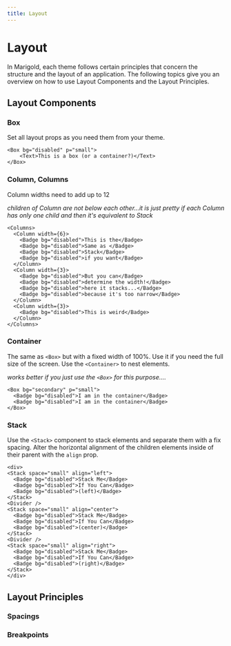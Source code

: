 ```yaml
---
title: Layout
---
```



# Layout

In Marigold, each theme follows certain principles that concern the structure and the layout of an application.
The following topics give you an overview on how to use Layout Components and the Layout Principles.

## Layout Components

### Box

Set all layout props as you need them from your theme.

```tsx live
<Box bg="disabled" p="small">
    <Text>This is a box (or a container?)</Text>
</Box>
```

### Column, Columns

Column widths need to add up to 12

_children of Column are not below each other...it is just pretty if each Column has only one child and then it's equivalent to Stack_

```tsx live
<Columns>
  <Column width={6}>
    <Badge bg="disabled">This is the</Badge>
    <Badge bg="disabled">Same as </Badge>
    <Badge bg="disabled">Stack</Badge>
    <Badge bg="disabled">if you want</Badge>
  </Column>
  <Column width={3}>
    <Badge bg="disabled">But you can</Badge>
    <Badge bg="disabled">determine the width!</Badge>
    <Badge bg="disabled">here it stacks...</Badge>
    <Badge bg="disabled">because it's too narrow</Badge>
  </Column>
  <Column width={3}>
    <Badge bg="disabled">This is weird</Badge>
  </Column>
</Columns>
```

### Container

The same as `<Box>` but with a fixed width of 100%. Use it if you need the full size of the screen.
Use the `<Container>` to nest elements.

_works better if you just use the `<Box>` for this purpose...._

```tsx live
<Box bg="secondary" p="small">
  <Badge bg="disabled">I am in the container</Badge>
  <Badge bg="disabled">I am in the container</Badge>
</Box>
```

### Stack

Use the `<Stack>` component to stack elements and separate them with a fix spacing.
Alter the horizontal alignment of the children elements inside of their parent with the `align` prop.

```tsx live
<div>
<Stack space="small" align="left">
  <Badge bg="disabled">Stack Me</Badge>
  <Badge bg="disabled">If You Can</Badge>
  <Badge bg="disabled">(left)</Badge>
</Stack>
<Divider />
<Stack space="small" align="center">
  <Badge bg="disabled">Stack Me</Badge>
  <Badge bg="disabled">If You Can</Badge>
  <Badge bg="disabled">(center)</Badge>
</Stack>
<Divider />
<Stack space="small" align="right">
  <Badge bg="disabled">Stack Me</Badge>
  <Badge bg="disabled">If You Can</Badge>
  <Badge bg="disabled">(right)</Badge>
</Stack>
</div>
```

## Layout Principles

### Spacings

### Breakpoints
